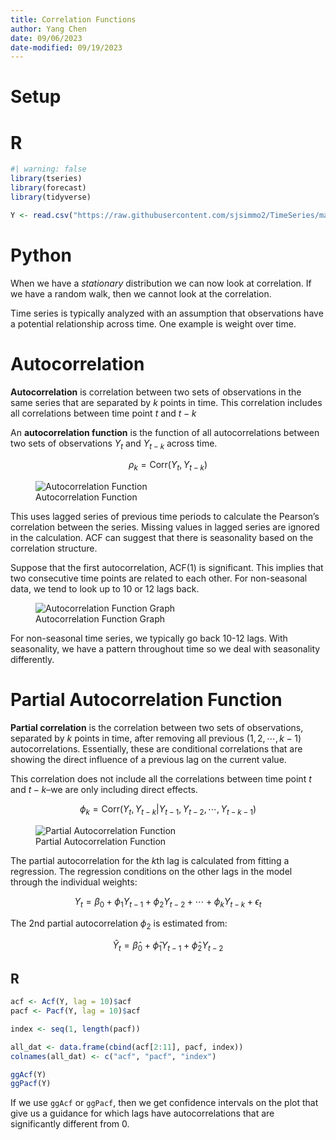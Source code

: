 ```yaml
---
title: Correlation Functions
author: Yang Chen
date: 09/06/2023
date-modified: 09/19/2023
---
```


# Setup {.unnumbered}

:::{.panel-tabset group="language"}
# R

```r
#| warning: false
library(tseries)
library(forecast)
library(tidyverse)

Y <- read.csv("https://raw.githubusercontent.com/sjsimmo2/TimeSeries/master/ar2.csv")
```

# Python

:::

When we have a *stationary* distribution we can now look at correlation. If we have a random walk, then we cannot look at the correlation.

Time series is typically analyzed with an assumption that observations have a potential relationship across time. One example is weight over time.

# Autocorrelation

**Autocorrelation** is correlation between two sets of observations in the same series that are separated by $k$ points in time. This correlation includes all correlations between time point $t$ and $t - k$

An **autocorrelation function** is the function of all autocorrelations between two sets of observations $Y_t$ and $Y_{t-k}$ across time. 

$$
\rho_k = \text{Corr}(Y_t, Y_{t-k})
$$

![Autocorrelation Function](images/autocorrelation-table.png){#fig-acf-table}

This uses lagged series of previous time periods to calculate the Pearson's correlation between the series. Missing values in lagged series are ignored in the calculation. ACF can suggest that there is seasonality based on the correlation structure.

Suppose that the first autocorrelation, ACF(1) is significant. This implies that two consecutive time points are related to each other. For non-seasonal data, we tend to look up to 10 or 12 lags back. 

![Autocorrelation Function Graph](images/autocorrelation-graph.png){#fig-acf-graph}

For non-seasonal time series, we typically go back 10-12 lags. With seasonality, we have a pattern throughout time so we deal with seasonality differently.

# Partial Autocorrelation Function

**Partial correlation** is the correlation between two sets of observations, separated by $k$ points in time, after removing all previous ($1, 2, \cdots, k-1$) autocorrelations. Essentially, these are conditional correlations that are showing the direct influence of a previous lag on the current value. 

This correlation does not include all the correlations between time point $t$ and $t-k$--we are only including direct effects.

$$
\phi_k = \text{Corr}(Y_t, Y_{t-k} | Y_{t-1}, Y_{t-2}, \cdots, Y_{t-k-1})
$$

![Partial Autocorrelation Function](images/partial-autocorrelation-table.png){#fig-pacf-table}

The partial autocorrelation for the $k$th lag is calculated from fitting a regression. The regression conditions on the other lags in the model through the individual weights:

$$
Y_t = \beta_0 + \phi_1Y_{t-1} + \phi_2Y_{t-2} + \cdots + \phi_kY_{t-k} + \epsilon_t
$$

The 2nd partial autocorrelation $\phi_2$ is estimated from:

$$
\hat{Y}_t = \hat{\beta}_0 + \hat{\phi}_1Y_{t-1} + \hat{\phi}_2Y_{t-2}
$$

:::{.panel-tabset group="language"}
# R

```r
acf <- Acf(Y, lag = 10)$acf
pacf <- Pacf(Y, lag = 10)$acf

index <- seq(1, length(pacf))

all_dat <- data.frame(cbind(acf[2:11], pacf, index))
colnames(all_dat) <- c("acf", "pacf", "index")

ggAcf(Y)
ggPacf(Y)
```

If we use `ggAcf` or `ggPacf`, then we get confidence intervals on the plot that give us a guidance for which lags have autocorrelations that are significantly different from 0.

:::